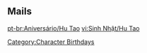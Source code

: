 ==Mails==
{{Mails by Category Table|Hu Tao Mails|noheader=1}}

[[pt-br:Aniversário/Hu Tao]]
[[vi:Sinh Nhật/Hu Tao]]
[[Category:Character Birthdays]]